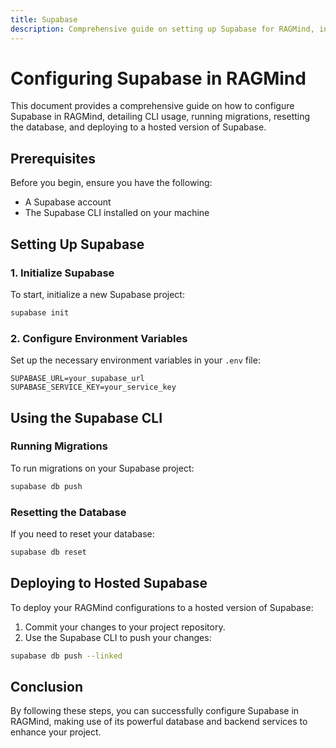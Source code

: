 ```yaml
---
title: Supabase
description: Comprehensive guide on setting up Supabase for RAGMind, including CLI usage, migrations, database reset, and deployment.
---
```


# Configuring Supabase in RAGMind

This document provides a comprehensive guide on how to configure Supabase in RAGMind, detailing CLI usage, running migrations, resetting the database, and deploying to a hosted version of Supabase.

## Prerequisites

Before you begin, ensure you have the following:

- A Supabase account
- The Supabase CLI installed on your machine

## Setting Up Supabase

### 1. Initialize Supabase

To start, initialize a new Supabase project:

```bash
supabase init
```

### 2. Configure Environment Variables

Set up the necessary environment variables in your `.env` file:

```plaintext
SUPABASE_URL=your_supabase_url
SUPABASE_SERVICE_KEY=your_service_key
```

## Using the Supabase CLI

### Running Migrations

To run migrations on your Supabase project:

```bash
supabase db push
```

### Resetting the Database

If you need to reset your database:

```bash
supabase db reset
```

## Deploying to Hosted Supabase

To deploy your RAGMind configurations to a hosted version of Supabase:

1. Commit your changes to your project repository.
2. Use the Supabase CLI to push your changes:

```bash
supabase db push --linked
```

## Conclusion

By following these steps, you can successfully configure Supabase in RAGMind, making use of its powerful database and backend services to enhance your project.

